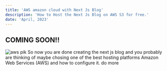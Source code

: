 ```yaml
---
title: 'AWS amazon cloud with Next Js Blog'
description: 'How to Host the Next Js Blog on AWS S3 for free.'
date: 'April, 2023'
---
```

## COMING SOON!!

![aws pik](https://user-images.githubusercontent.com/85551204/226673916-0fe55dee-2a82-4653-88c3-01dd8e335f62.jpg)
So now you are done creating the next js blog and you probably are thinking of maybe chosing one of the best hosting platforms
Amazon Web Services (AWS)  and how to configure it. do more